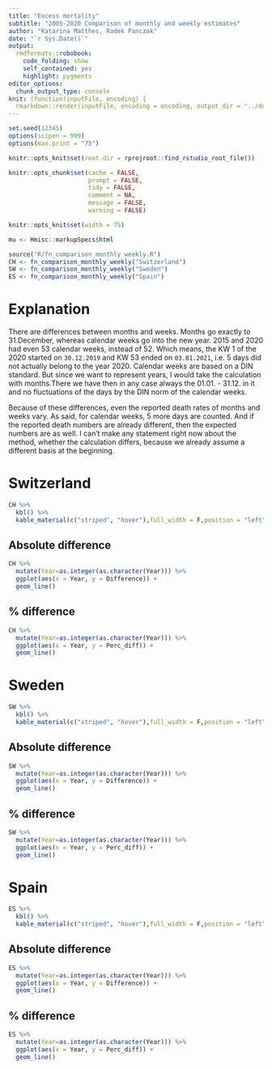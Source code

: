 ```yaml
---
title: "Excess mortality"
subtitle: "2005-2020 Comparison of monthly and weekly estimates"
author: "Katarina Matthes, Radek Panczak"
date: "`r Sys.Date()`"
output:
  rmdformats::robobook:
    code_folding: show
    self_contained: yes
    highlight: pygments
editor_options: 
  chunk_output_type: console
knit: (function(inputFile, encoding) {
  rmarkdown::render(inputFile, encoding = encoding, output_dir = "../docs") })
---
```


<style type="text/css">
div.page-inner {
  max-width: 10000px !important;
}
</style>

<!-- ----------------------------------------------------- -->

```r
set.seed(12345)
options(scipen = 999)
options(max.print = "75")
```

```r
knitr::opts_knit$set(root.dir = rprojroot::find_rstudio_root_file())

knitr::opts_chunk$set(cache = FALSE,
                      prompt = FALSE,
                      tidy = FALSE,
                      comment = NA,
                      message = FALSE,
                      warning = FALSE)

knitr::opts_knit$set(width = 75)

mu <- Hmisc::markupSpecs$html
```

<!-- ----------------------------------------------------- -->

```r
source("R/fn_comparison_monthly_weekly.R")
CH <- fn_comparison_monthly_weekly("Switzerland")
SW <- fn_comparison_monthly_weekly("Sweden")
ES <- fn_comparison_monthly_weekly("Spain")
```

# Explanation

There are differences between months and weeks. Months go exactly to 31.December, whereas calendar weeks go into the new year. 2015 and 2020 had even 53 calendar weeks, instead of 52. Which means, the KW 1 of the 2020 started on `30.12.2019` and KW 53 ended on `03.01.2021`, i.e. 5 days did not actually belong to the year 2020. Calendar weeks are based on a DIN standard. But since we want to represent years, I would take the calculation with months.There we have then in any case always the 01.01. - 31.12. in it and no fluctuations of the days by the DIN norm of the calendar weeks.

Because of these differences, even the reported death rates of months and weeks vary. As said, for calendar weeks, 5 more days are counted. And if the reported death numbers are already different, then the expected numbers are as well. I can't make any statement right now about the method, whether the calculation differs, because we already assume a different basis at the beginning. 

# Switzerland {.tabset}

```r
CH %>%
  kbl() %>%
  kable_material(c("striped", "hover"),full_width = F,position = "left")
```

## Absolute difference 

```r
CH %>% 
  mutate(Year=as.integer(as.character(Year))) %>%
  ggplot(aes(x = Year, y = Difference)) +
  geom_line()
```

## % difference 

```r
CH %>% 
  mutate(Year=as.integer(as.character(Year))) %>%
  ggplot(aes(x = Year, y = Perc_diff)) +
  geom_line()
```

# Sweden {.tabset}

```r
SW %>%
  kbl() %>%
  kable_material(c("striped", "hover"),full_width = F,position = "left")
```

## Absolute difference 

```r
SW %>% 
  mutate(Year=as.integer(as.character(Year))) %>%
  ggplot(aes(x = Year, y = Difference)) +
  geom_line()
```

## % difference 

```r
SW %>% 
  mutate(Year=as.integer(as.character(Year))) %>%
  ggplot(aes(x = Year, y = Perc_diff)) +
  geom_line()
```

# Spain {.tabset}

```r
ES %>%
  kbl() %>%
  kable_material(c("striped", "hover"),full_width = F,position = "left")
```

## Absolute difference 

```r
ES %>% 
  mutate(Year=as.integer(as.character(Year))) %>%
  ggplot(aes(x = Year, y = Difference)) +
  geom_line()
```

## % difference 

```r
ES %>% 
  mutate(Year=as.integer(as.character(Year))) %>%
  ggplot(aes(x = Year, y = Perc_diff)) +
  geom_line()
```